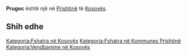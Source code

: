 {{Fshat në 
 | Emri                = Prugoc
 | EmriAlt                = 
 | NAME_SHORT_FORM=      
 | NAME_GENERIC=      
 | NAME_SORT_NAME_RO=      PRUGOC
 | FULL_NAME_RO = Prugoc
 | FULL_NAME_ND_RO=Prugoc
 | SORT_NAME_RG=PRUGOC
 | FULL_NAME_RG=Prugoc
 | FULL_NAME_ND_RG=Prugoc
 | SRP_NAME_SHORT_FORM=      
 | SRP_NAME_GENERIC=      
 | SRP_NAME_SORT_NAME_RO=      
 | SRP_FULL_NAME_RO = 
 | SRP_FULL_NAME_ND_RO=
 | SRP_SORT_NAME_RG=
 | SRP_FULL_NAME_RG=
 | SRP_FULL_NAME_ND_RG=
 | Emri (Rasa dhanore) = 
 | Figura              = 
 | Shteti              = Kosovo
 | Komuna              = Prishtinë
 | Kodi postar         = 
 | Sipërfaqja          = 

 | Popullsia           = 

 | Regj. i popullsisë  = 
 | Dend. e popullsisë  = 
 | Faqja zyrtare       = 
 <!--- Koordinatat ----> 
 | Gjerësia            = 42.741234
 | Gjatësia            = 21.12031
 | Lartësia            = 
}}
'''Prugoc''' është një [[]] në [[Prishtinë]] të [[Kosovës]].

<!-- == Gjeografia == -->
<!-- == Historia == -->
<!-- == Demografia == -->
== Shih edhe ==
{{Komuna Prishtinë}}
{{Kosovo-Administrata-Cung}}

[[Kategoria:Fshatra në Kosovës]]
[[Kategoria:Fshatra në Kommunes Prishtinë]]
[[Kategoria:Vendbanime në Kosovës]]